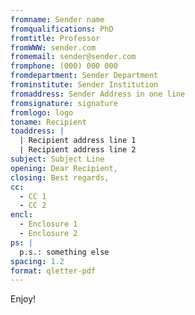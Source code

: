```yaml
---
fromname: Sender name
fromqualifications: PhD
fromtitle: Professor
fromWWW: sender.com
fromemail: sender@sender.com
fromphone: (000) 000 000
fromdepartment: Sender Department 
frominstitute: Sender Institution 
fromaddress: Sender Address in one line 
fromsignature: signature
fromlogo: logo
toname: Recipient
toaddress: |
  | Recipient address line 1 
  | Recipient address line 2
subject: Subject Line
opening: Dear Recipient, 
closing: Best regards,
cc:
  - CC 1 
  - CC 2
encl:
  - Enclosure 1
  - Enclosure 2
ps: |
  p.s.: something else 
spacing: 1.2
format: qletter-pdf
---
```


Enjoy!

